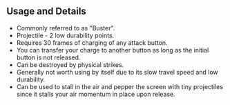 ## Usage and Details

- Commonly referred to as "Buster".
- Projectile - 2 low durability points.
- Requires 30 frames of charging of any attack button.
- You can transfer your charge to another button as long as the initial button is not released.
- Can be destroyed by physical strikes.
- Generally not worth using by itself due to its slow travel speed and low durability.
- Can be used to stall in the air and pepper the screen with tiny projectiles since it stalls your air momentum in place upon release.

